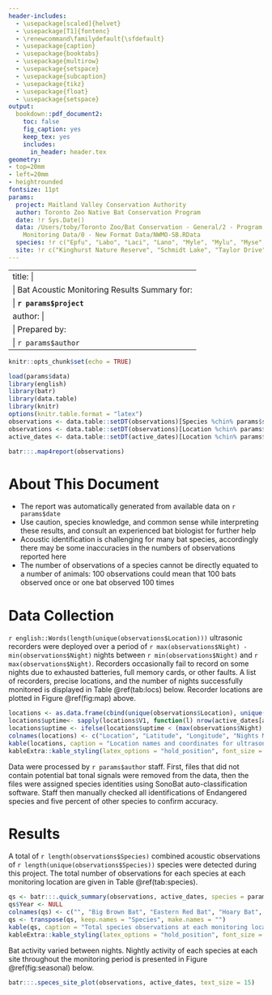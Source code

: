 ```yaml
---
header-includes:
  - \usepackage[scaled]{helvet}
  - \usepackage[T1]{fontenc}
  - \renewcommand\familydefault{\sfdefault}
  - \usepackage{caption}
  - \usepackage{booktabs}
  - \usepackage{multirow}
  - \usepackage{setspace}
  - \usepackage{subcaption}
  - \usepackage{tikz}
  - \usepackage{float}
  - \usepackage{setspace}
output:
  bookdown::pdf_document2: 
    toc: false
    fig_caption: yes
    keep_tex: yes
    includes:
      in_header: header.tex
geometry:
- top=20mm
- left=20mm
- heightrounded
fontsize: 11pt
params:
  project: Maitland Valley Conservation Authority
  author: Toronto Zoo Native Bat Conservation Program
  date: !r Sys.Date()
  data: /Users/toby/Toronto Zoo/Bat Conservation - General/2 - Program Data/1 - Acoustic
    Monitoring Data/0 - New Format Data/NWMO-SB.RData
  species: !r c("Epfu", "Labo", "Laci", "Lano", "Myle", "Mylu", "Myse", "Pesu")
  site: !r c("Kinghurst Nature Reserve", "Schmidt Lake", "Taylor Drive")
---
```


---
title: |
    | Bat Acoustic Monitoring Results Summary for:
    | **`r params$project`**
author: |
    | Prepared by:
    | `r params$author`
---

```r
knitr::opts_chunk$set(echo = TRUE)
```

```r
load(params$data)
library(english)
library(batr)
library(data.table)
library(knitr)
options(knitr.table.format = "latex") 
observations <- data.table::setDT(observations)[Species %chin% params$species]
observations <- data.table::setDT(observations)[Location %chin% params$site]
active_dates <- data.table::setDT(active_dates)[Location %chin% params$site]
```

```r
batr:::.map4report(observations)
```


# About This Document {-}

* The report was automatically generated from available data on `r params$date`
* Use caution, species knowledge, and common sense while interpreting these results, and consult an experienced bat biologist for further help
* Acoustic identification is challenging for many bat species, accordingly there may be some inaccuracies in the numbers of observations reported here
* The number of observations of a species cannot be directly equated to a number of animals: 100 observations could mean that 100 bats observed once or one bat observed 100 times

# Data Collection

`r english::Words(length(unique(observations$Location)))` ultrasonic recorders were deployed over a period of `r max(observations$Night) - min(observations$Night)` nights between `r min(observations$Night)` and `r max(observations$Night)`. Recorders occasionally fail to record on some nights due to exhausted batteries, full memory cards, or other faults. A list of recorders, precise locations, and the number of nights successfully monitored is displayed in Table \@ref(tab:locs) below. Recorder locations are plotted in Figure \@ref(fig:map) above. 

```r
locations <- as.data.frame(cbind(unique(observations$Location), unique(observations$Latitude), unique(observations$Longitude)))
locations$uptime<- sapply(locations$V1, function(l) nrow(active_dates[active_dates$Location==l & active_dates$Log_Count > 0.5,]))
locations$uptime <- ifelse(locations$uptime < (max(observations$Night) - min(observations$Night)), locations$uptime, (max(observations$Night) - min(observations$Night)) )
colnames(locations) <- c("Location", "Latitude", "Longitude", "Nights Monitored")
kable(locations, caption = "Location names and coordinates for ultrasonic recorders included in these data.") %>% kableExtra::row_spec(0,bold=TRUE) %>%
kableExtra::kable_styling(latex_options = "hold_position", font_size = 10)
```

Data were processed by `r params$author` staff. First, files that did not contain potential bat tonal signals were removed from the data, then the files were assigned species identities using SonoBat auto-classification software. Staff then manually checked all identifications of Endangered species and five percent of other species to confirm accuracy. 

# Results

A total of `r length(observations$Species)` combined acoustic observations of `r length(unique(observations$Species))` species were detected during this project. The total number of observations for each species at each monitoring location are given in Table \@ref(tab:species). 

```r
qs <- batr:::.quick_summary(observations, active_dates, species = params$species)
qs$Year <- NULL
colnames(qs) <- c("", "Big Brown Bat", "Eastern Red Bat", "Hoary Bat", "Silver-haired Bat", "Eastern Small-footed Myotis", "Little Brown Myotis", "Northern Myotis", "Tri-colored Bat", "Number of Nights Monitored")
qs <- transpose(qs, keep.names = "Species", make.names = "")
kable(qs, caption = "Total species observations at each monitoring location.") %>% kableExtra::row_spec(0,bold=TRUE) %>%
kableExtra::kable_styling(latex_options = "hold_position", font_size = 10)
```

Bat activity varied between nights. Nightly activity of each species at each site throughout the monitoring period is presented in Figure \@ref(fig:seasonal) below.

```r
batr:::.speces_site_plot(observations, active_dates, text_size = 15)
```
